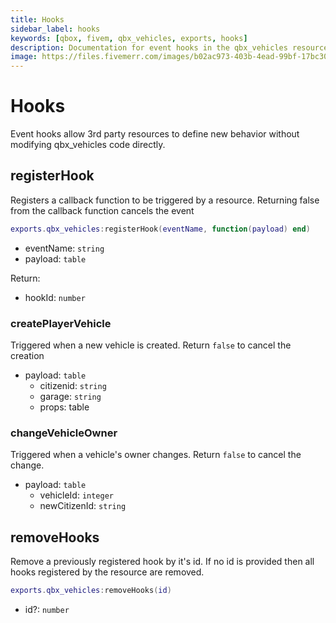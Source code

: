 ```yaml
---
title: Hooks
sidebar_label: hooks
keywords: [qbox, fivem, qbx_vehicles, exports, hooks]
description: Documentation for event hooks in the qbx_vehicles resource. These hooks allow 3rd party resources to define new behavior without modifying qbx_vehicles code directly, providing integration points for vehicle creation and ownership changes.
image: https://files.fivemerr.com/images/b02ac973-403b-4ead-99bf-17bc307172d9.png
---
```


# Hooks

Event hooks allow 3rd party resources to define new behavior without modifying qbx_vehicles code directly.

## registerHook

Registers a callback function to be triggered by a resource. Returning false from the callback function cancels the event

```lua
exports.qbx_vehicles:registerHook(eventName, function(payload) end)
```

- eventName: `string`
- payload: `table`

Return:

- hookId: `number`

### createPlayerVehicle

Triggered when a new vehicle is created. Return `false` to cancel the creation

- payload: `table`
    - citizenid: `string`
    - garage: `string`
    - props: table

### changeVehicleOwner

Triggered when a vehicle's owner changes. Return `false` to cancel the change.

- payload: `table`
    - vehicleId: `integer`
    - newCitizenId: `string`

## removeHooks

Remove a previously registered hook by it's id.
If no id is provided then all hooks registered by the resource are removed.

```lua
exports.qbx_vehicles:removeHooks(id)
```

- id?: `number`

